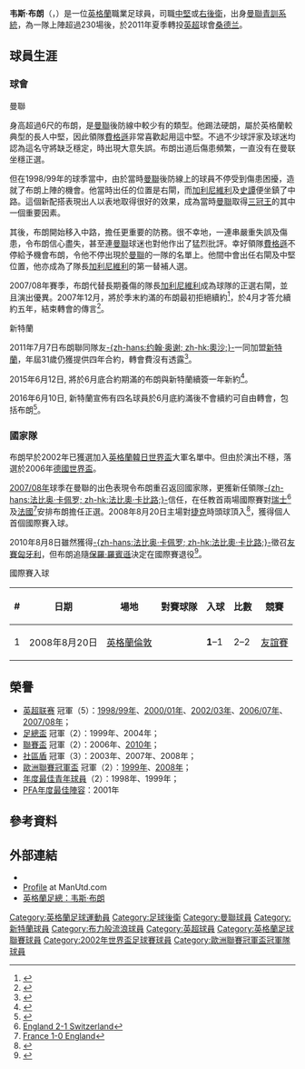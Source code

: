 {{noteTA|G1=MUFC|G2=EPL|G3=足球
}}
{{About|英格蘭職業足球員|美國男演員|韋斯·布朗 (演員)}}
{{Infobox football biography 2
| playername          = 韦斯·布朗<br />''Wes Brown''
| image          = Brown Manchester - Old Trafford - Manchester United vs Crawley Town.jpg
| image_size     = 200
| caption             = 
| fullname       = Wesley Michael Brown<ref>{{cite web |url=http://www.premierleague.com/staticFiles/7b/53/0,,12306~152443,00.pdf |title=Premier League Statistics 2009/2010 |work=Premier League |accessdate=7 July 2011 |format=PDF |page=12 |deadurl=yes |archiveurl=https://web.archive.org/web/20110108152534/http://www.premierleague.com/staticFiles/7b/53/0,,12306~152443,00.pdf |archivedate=2011年1月8日 }}</ref>
| dateofbirth         = {{birth date and age|1979|10|13|df=y}}
| birth_place    = 英格蘭[[曼徹斯特|曼徹斯特]]{{le|Longsight}}
| height              = {{height|ft=6|in=1}}<ref>{{cite web| title=Wes Brown profile| publisher=Sky Sports| url=http://msnsport.skysports.com/football/player/0,19754,11667_38281,00.html| accessdate=2008-04-04}}{{dead link|date=2018年5月 |bot=InternetArchiveBot |fix-attempted=yes }}</ref>
| position            = [[後衛_(足球)|後衛]] 
| currentclub    = {{le|喀拉拉爆破手|Kerala Blasters FC}}
| clubnumber     = 
| youthyears1    = 1992–1996 |youthclubs1 = [[曼聯預備隊及青訓學院|曼聯]]
| years1         = 1996–2011 |clubs1 = [[曼徹斯特聯足球俱樂部|曼聯]] |caps1 = 232 |goals1 = 3
| years2         = 2011–2016 |clubs2 = [[桑德兰足球俱乐部|桑德兰]]             |caps2 =  76 |goals2 = 1
| years3         = 2016–2017 |clubs3 = [[布莱克本流浪者足球俱乐部|布莱克本流浪者]]   |caps3 =   5 |goals3 = 1
| years4         = 2017–     |clubs4 = {{le|喀拉拉爆破手|Kerala Blasters FC}}       |caps4 =   0 |goals4 = 0
| nationalyears1 = 1998–2000 |nationalteam1 = [[英格蘭21歲以下足球代表隊|英格蘭U21]] |nationalcaps1 =  8 |nationalgoals1 = 0
| nationalyears2 = 1999–2010 |nationalteam2 = [[英格蘭足球代表隊|英格蘭]]              |nationalcaps2 = 23 |nationalgoals2 = 1
| medaltemplates      = 
| club-update         = 2016年6月18日 (六) 17:36 (UTC)
| nationalteam-update = 2013年10月17日 (四) 12:50 (UTC)
}}

'''韦斯·布朗'''（{{lang-en|'''Wes Brown'''}}，{{bd|1979年|10月13日|catIdx=Brown, Wes}}）是一位[[英格蘭|英格蘭]]職業足球員，司職[[中堅|中堅]]或[[右後衛|右後衛]]，出身[[曼聯預備隊及青訓學院|曼聯青訓系統]]，為一隊上陣超過230場後，於2011年夏季轉投[[英超|英超]]球會[[桑德兰足球俱乐部|桑德兰]]。

== 球員生涯 ==
===球會===
;曼聯
身高超過6尺的布朗，是[[曼聯|曼聯]]後防線中較少有的類型。他踢法硬朗，屬於英格蘭較典型的長人中堅，因此領隊[[費格遜|費格遜]]非常喜歡起用這中堅。不過不少球評家及球迷均認為這名守將缺乏穩定，時出現大意失誤。布朗出道后傷患頻繁，一直没有在曼联坐穩正選。

但在1998/99年的球季當中，由於當時[[曼聯|曼聯]]後防線上的球員不停受到傷患困擾，造就了布朗上陣的機會。他當時出任的位置是右閘，而[[加利尼維利|加利尼維利]]及[[史譚|史譚]]便坐鎮了中路。這個新配搭表現出人以表地取得很好的效果，成為當時[[曼聯|曼聯]]取得[[三冠王|三冠王]]的其中一個重要因素。

其後，布朗開始移入中路，擔任更重要的防務。很不幸地，一連串嚴重失誤及傷患，令布朗信心盡失，甚至連[[曼聯|曼聯]]球迷也對他作出了猛烈批評。幸好領隊[[費格遜|費格遜]]不停給予機會布朗，令他不停出現於[[曼聯|曼聯]]的一隊的名單上。他間中會出任右閘及中堅位置，他亦成為了隊長[[加利尼維利|加利尼維利]]的第一替補人選。

2007/08年賽季，布朗代替長期養傷的隊長[[加利尼維利|加利尼維利]]成為球隊的正選右閘，並且演出優異。2007年12月，將於季末約滿的布朗最初拒絕續約<ref>{{Cite web |url=http://news.bbc.co.uk/sport2/hi/football/teams/m/man_utd/7134053.stm |title=Brown snubs final contract offer |accessdate=2008-08-21 |archive-date=2013-07-16 |archive-url=https://www.webcitation.org/6I93jwJLT?url=http://news.bbc.co.uk/sport2/hi/football/teams/m/man_utd/7134053.stm |dead-url=no }}</ref>，於4月才答允續約五年，結束轉會的傳言<ref>{{Cite web |url=http://news.bbc.co.uk/sport2/hi/football/teams/m/man_utd/7354524.stm |title=Ferdinand signs new Man Utd deal |accessdate=2008-08-21 |archive-date=2013-07-16 |archive-url=https://www.webcitation.org/6I93lMUNG?url=http://news.bbc.co.uk/sport2/hi/football/teams/m/man_utd/7354524.stm |dead-url=no }}</ref>。

;新特蘭
2011年7月7日布朗聯同隊友[[約翰·奧沙|-{zh-hans:约翰·奥谢; zh-hk:奧沙;}-]]一同加盟[[桑德兰足球俱乐部|新特蘭]]，年屆31歲仍獲提供四年合約，轉會費沒有透露<ref>{{cite news |language=en |url=http://news.bbc.co.uk/sport2/hi/football/14052308.stm |title=Manchester United's Wes Brown completes Sunderland move |publisher=''[[BBC_Sport|BBC Sport]]'' |date=2011-07-07 |accessdate=2011-07-11}}</ref>。

2015年6月12日, 將於6月底合約期滿的布朗與新特蘭續簽一年新約<ref>{{cite news |language=en |url=https://www.theguardian.com/football/2015/jun/12/wes-brown-sunderland-new-contract |title=Wes Brown signs one-year contract extension with Sunderland |publisher=''theguardian'' |date=2015-06-12 |accessdate=2016-07-21 |archive-date=2015-07-31 |archive-url=https://www.webcitation.org/6aQm9AxS4?url=http://www.theguardian.com/football/2015/jun/12/wes-brown-sunderland-new-contract |dead-url=no }}</ref>。

2016年6月10日, 新特蘭宣佈有四名球員於6月底約滿後不會續約可自由轉會，包括布朗<ref>{{cite news |language=en |url=http://www.bbc.com/sport/football/36498201 |title=Sunderland: Steven Fletcher and Wes Brown among quartet of players released |publisher=''[[BBC_Sport|BBC Sport]]'' |date=2016-06-10 |accessdate=2016-07-21}}</ref>。

===國家隊===
布朗早於2002年已獲選加入[[英格蘭足球代表隊|英格蘭]][[2002年世界盃足球賽|韓日世界盃]]大軍名單中。但由於演出不穩，落選於2006年[[2006年世界盃足球賽|德國世界盃]]。

[[2007年至2008年英格蘭超級聯賽|2007/08年]]球季在曼聯的出色表現令布朗重召返回國家隊，更獲新任領隊[[法比奥·卡佩罗|-{zh-hans:法比奥·卡佩罗; zh-hk:法比奧·卡比路;}-]]信任，在任教首兩場國際賽對[[瑞士國家足球隊|瑞士]]<ref>[http://news.bbc.co.uk/sport2/hi/football/internationals/7229823.stm England 2-1 Switzerland]</ref>及[[法國國家足球隊|法國]]<ref>[http://news.bbc.co.uk/sport2/hi/football/internationals/7313427.stm France 1-0 England]</ref>安排布朗擔任正選。2008年8月20日主場對[[捷克國家足球隊|捷克]]時頭球頂入<ref>{{Cite web |url=http://news.bbc.co.uk/sport2/hi/football/internationals/7554604.stm |title=England 2-2 Czech Rep |accessdate=2008-08-21 |archive-date=2013-01-21 |archive-url=https://www.webcitation.org/6DpNGWQ5b?url=http://news.bbc.co.uk/sport2/hi/football/internationals/7554604.stm |dead-url=no }}</ref>，獲得個人首個國際賽入球。

2010年8月8日雖然獲得[[法比奥·卡佩罗|-{zh-hans:法比奥·卡佩罗; zh-hk:法比奧·卡比路;}-]]徵召[[友賽|友賽]][[匈牙利國家足球隊|匈牙利]]，但布朗追隨[[保羅·羅賓遜_(1979年)|保羅·羅賓遜]]決定在國際賽退役<ref>{{cite news |language=en |url=http://www.skysports.com/story/0,19528,12010_6301660,00.html |title=Brown quits England duty |publisher=Sky Sports |date=2010-08-08 |accessdate=2010-08-09}}</ref>。

;國際賽入球
<!-- DO NOT DELETE REPEAT ENTRIES!!! REPEAT ENTRIES REPRESENT Peter Crouch SCORING MULTIPLE GOALS IN THE SAME GAME!!! -->
{| class="wikitable"
! # !! 日期 !! 場地 !! 對賽球隊 !! 入球 !! 比數 !! 競賽
|-
| 1 || 2008年8月20日 || [[英格蘭|英格蘭]][[倫敦|倫敦]] || {{fb|CZE}} || '''1'''–1 || 2–2 || [[友誼賽|友誼賽]]
|}
==榮譽==
*[[英格蘭足球超級聯賽|英超联赛]] 冠軍（5）：[[1998年至1999年英格蘭超級聯賽|1998/99年]]、[[2000年至2001年英格蘭超級聯賽|2000/01年]]、[[2002年至2003年英格蘭超級聯賽|2002/03年]]、[[2006年至2007年英格蘭超級聯賽|2006/07年]]、[[2007年至2008年英格蘭超級聯賽|2007/08年]]；
*[[英格兰足总杯|足總盃]] 冠軍（2）：1999年、2004年；
*[[英格兰联赛杯|聯賽盃]] 冠軍（2）：2006年、[[2010年英格蘭聯賽盃決賽|2010年]]；
*[[英格蘭社区盾|社區盾]] 冠軍（3）：2003年、2007年、2008年；
*[[歐洲聯賽冠軍盃|歐洲聯賽冠軍盃]] 冠軍（2）：[[1998年至1999年歐洲聯賽冠軍盃|1999年]]、[[2007年至2008年歐洲聯賽冠軍盃|2008年]]；
*[[曼聯預備隊及青訓學院|年度最佳青年球員]]（2）：1998年、1999年；
*[[PFA年度最佳陣容|PFA年度最佳陣容]]：2001年

==參考資料==
{{reflist}}

==外部連結==
{{commons category|Wes Brown}}
*{{soccerbase|id=14629|name=韦斯·布朗}}
*[http://www.manutd.com/default.sps?pagegid={FE60904B-C2A8-4E60-9B05-700DBBC29BBC}&section=playerProfile&teamid=458&bioid=91958 Profile] at ManUtd.com
* [http://www.thefa.com/England/All-Teams/Players/B/Wes-Brown 英格蘭足總：韦斯·布朗]


{{2002年世界杯足球赛英格兰参赛名单}}
{{2000/01年英超PFA年度最佳陣容}}

{{DEFAULTSORT:Brown, Wes}}
[[Category:英格蘭足球運動員|Category:英格蘭足球運動員]]
[[Category:足球後衛|Category:足球後衛]]
[[Category:曼聯球員|Category:曼聯球員]]
[[Category:新特蘭球員|Category:新特蘭球員]]
[[Category:布力般流浪球員|Category:布力般流浪球員]]
[[Category:英超球員|Category:英超球員]]
[[Category:英格蘭足球聯賽球員|Category:英格蘭足球聯賽球員]]
[[Category:2002年世界盃足球賽球員|Category:2002年世界盃足球賽球員]]
[[Category:歐洲聯賽冠軍盃冠軍隊球員|Category:歐洲聯賽冠軍盃冠軍隊球員]]